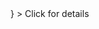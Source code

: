<CardGroup cols={4}>
  <Card
    title="Glue"
    href="/cloud/integrations/metadata-layer/glue"
    icon={
      <svg xmlns="http://www.w3.org/2000/svg" width={30} height={32} {...props}>
        <path
        d="M6.469 13.813 2.75 7.34.09 13.887l3.781.015Zm0 0"
        style={{
            stroke: "none",
            fillRule: "evenodd",
            fill: "#6b3a19",
            fillOpacity: 1,
        }}
        />
        <path
        d="M6.492 13.816Zm-.281-.007-3.375-.29V7.185l3.66.992v5.66Zm0 0"
        style={{
            stroke: "none",
            fillRule: "evenodd",
            fill: "#f58536",
            fillOpacity: 1,
        }}
        />
        <path
        d="m.09 13.91 2.746-.394V7.184L.09 8.535Zm0 0"
        style={{
            stroke: "none",
            fillRule: "evenodd",
            fill: "#9d5025",
            fillOpacity: 1,
        }}
        />
        <path
        d="m17.078 12.8-3.621.305-4.008-.28 4.008-10.208Zm0 0"
        style={{
            stroke: "none",
            fillRule: "evenodd",
            fill: "#6b3a19",
            fillOpacity: 1,
        }}
        />
        <path
        d="m17.105 12.816-3.66-.421V.09l3.66 1.957Zm0 0"
        style={{
            stroke: "none",
            fillRule: "evenodd",
            fill: "#f58536",
            fillOpacity: 1,
        }}
        />
        <path
        d="m9.422 12.816 4.023-.418V.09L9.422 2.066Zm0 0"
        style={{
            stroke: "none",
            fillRule: "evenodd",
            fill: "#9d5025",
            fillOpacity: 1,
        }}
        />
        <path
        d="M26.43 13.688 23.78 9.5l-3.562 4.191 2.613.121Zm0 0"
        style={{
            stroke: "none",
            fillRule: "evenodd",
            fill: "#6b3a19",
            fillOpacity: 1,
        }}
        />
        <path
        d="M26.426 13.547Zm-.235.101-2.332-.324v-3.96l2.575.84v3.48Zm0 0"
        style={{
            stroke: "none",
            fillRule: "evenodd",
            fill: "#f58536",
            fillOpacity: 1,
        }}
        />
        <path
        d="m20.215 13.684 3.656-.352V9.363l-3.656.645Zm0 0"
        style={{
            stroke: "none",
            fillRule: "evenodd",
            fill: "#9d5025",
            fillOpacity: 1,
        }}
        />
        <path
        d="m17.316 25.77-3.757-1.16-3.91 1.16 3.91 3.285Zm0 0"
        style={{
            stroke: "none",
            fillRule: "evenodd",
            fill: "#fcbf92",
            fillOpacity: 1,
        }}
        />
        <path
        d="m9.605 25.727 3.84 1.312v4.688l-3.84-1.989Zm0 0"
        style={{
            stroke: "none",
            fillRule: "evenodd",
            fill: "#9d5025",
            fillOpacity: 1,
        }}
        />
        <path
        d="m17.285 25.727-3.84 1.312v4.688l3.84-1.989ZM26.434 16.094Zm0-.004-12.985.004-.004 7.633 12.989-3.34"
        style={{
            stroke: "none",
            fillRule: "evenodd",
            fill: "#f58534",
            fillOpacity: 1,
        }}
        />
        <path
        d="m.273 16.09 13.172.004-.008 7.633-13.164-3.34Zm0 0"
        style={{
            stroke: "none",
            fillRule: "evenodd",
            fill: "#9d5025",
            fillOpacity: 1,
        }}
        />
    </svg>
    }
  >
    Click for details
  </Card>
  <Card
    title="Ask us"
    href="https://form.typeform.com/to/mdJoO9lA"
    icon="plus"
    iconType="solid"
    color="#F2386C"
  ></Card>
</CardGroup>